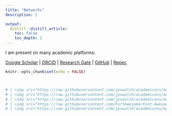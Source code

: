 ```yaml
---
title: "Networks"
description: |

output:
  distill::distill_article:
    toc: false
    toc_depth: 3
---
```



I am present on many academic platforms:

[Google Scholar](https://scholar.google.com/citations?user=TkRH7poAAAAJ&hl) | [ORCID](https://www.orcid.org/0000-0003-1301-2281) | [Research Gate](https://www.researchgate.net/profile/Arnaud-Natal) | [GitHub](https://www.github.com/arnaudnatal) | [Repec](https://ideas.repec.org/f/pna744.html)



```r
knitr::opts_chunk$set(echo = FALSE)



# | <img src="https://raw.githubusercontent.com/jpswalsh/academicons/master/svg/google-scholar.svg" width="20" height="20"> [Google Scholar](https://scholar.google.com/citations?user=TkRH7poAAAAJ&hl) <br>
# | <img src="https://raw.githubusercontent.com/jpswalsh/academicons/master/svg/orcid.svg" width="20" height="20"> [ORCID](https://www.orcid.org/0000-0003-1301-2281) <br>
# | <img src="https://raw.githubusercontent.com/jpswalsh/academicons/master/svg/researchgate.svg" width="20" height="20"> [Research Gate](https://www.researchgate.net/profile/Arnaud-Natal) <br>
# | <img src="https://raw.githubusercontent.com/FortAwesome/Font-Awesome/master/svgs/brands/github.svg" width="20" height="20"> [GitHub](https://www.github.com/arnaudnatal) <br>
# | <img src="https://raw.githubusercontent.com/jpswalsh/academicons/master/svg/ideas-repec.svg" width="20" height="20"> [Repec](https://ideas.repec.org/f/pna744.html) <br>




```

